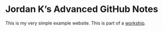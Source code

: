 # Jordan K's Advanced GitHub Notes

This is my very simple example website. This is part of a [workship](https://www.demogr.mpg.de/en/news_events_6123/calendar_1921/second_rostock_open_science_workshop_13282).